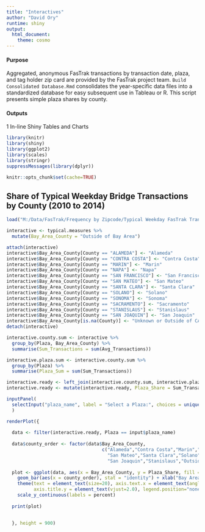 ```yaml
---
title: "Interactives"
author: "David Ory"
runtime: shiny
output:
  html_document:
    theme: cosmo
---
```



#### Purpose
Aggregated, anonymous FasTrak transactions by transaction date, plaza, and tag holder zip card are provided by the FasTrak project team.  `Build Consolidated Database.Rmd` consolidates the year-specific data files into a standardized database for easy subsequent use in Tableau or R.  This script presents simple plaza shares by county. 

#### Outputs
1 In-line Shiny Tables and Charts

```r
library(knitr)
library(shiny)
library(ggplot2)
library(scales)
library(stringr)
suppressMessages(library(dplyr))
```

```r
knitr::opts_chunk$set(cache=TRUE)
```


## Share of Typical Weekday Bridge Transactions by County (2010 to 2014)

```r
load("M:/Data/FasTrak/Frequency by Zipcode/Typical Weekday FasTrak Transactions Summary.Rdata")

interactive <- typical.measures %>%
  mutate(Bay_Area_County = "Outside of Bay Area")

attach(interactive)
interactive$Bay_Area_County[County == "ALAMEDA"] <- "Alameda"
interactive$Bay_Area_County[County == "CONTRA COSTA"] <- "Contra Costa"
interactive$Bay_Area_County[County == "MARIN"] <- "Marin"
interactive$Bay_Area_County[County == "NAPA"] <- "Napa"
interactive$Bay_Area_County[County == "SAN FRANCISCO"] <- "San Francisco"
interactive$Bay_Area_County[County == "SAN MATEO"] <- "San Mateo"
interactive$Bay_Area_County[County == "SANTA CLARA"] <- "Santa Clara"
interactive$Bay_Area_County[County == "SOLANO"] <- "Solano"
interactive$Bay_Area_County[County == "SONOMA"] <- "Sonoma"
interactive$Bay_Area_County[County == "SACRAMENTO"] <- "Sacramento"
interactive$Bay_Area_County[County == "STANISLAUS"] <- "Stanislaus"
interactive$Bay_Area_County[County == "SAN JOAQUIN"] <- "San Joaquin"
interactive$Bay_Area_County[is.na(County)] <- "Unknown or Outside of CA"
detach(interactive)

interactive.county.sum <- interactive %>% 
  group_by(Plaza, Bay_Area_County) %>% 
  summarise(Sum_Transactions = sum(Avg_Transactions))

interactive.plaza.sum <- interactive.county.sum %>%
  group_by(Plaza) %>%
  summarise(Plaza_Sum = sum(Sum_Transactions))

interactive.ready <- left_join(interactive.county.sum, interactive.plaza.sum, by = "Plaza")
interactive.ready <- mutate(interactive.ready, Plaza_Share = Sum_Transactions/Plaza_Sum)

```

```r
inputPanel(
  selectInput("plaza_name", label = "Select a Plaza:", choices = unique(interactive.ready$Plaza), selected = "Bay Bridge")
  )

renderPlot({
  
  data <- filter(interactive.ready, Plaza == input$plaza_name)
  
  data$county_order <- factor(data$Bay_Area_County, 
                                   c("Alameda","Contra Costa","Marin","Napa","San Francisco",
                                     "San Mateo","Santa Clara","Solano","Sonoma","Sacramento",
                                     "San Joaquin","Stanislaus","Outside of Bay Area","Unknown or Outside of CA"))
  
  plot <- ggplot(data, aes(x = Bay_Area_County, y = Plaza_Share, fill = Bay_Area_County)) + 
    geom_bar(aes(x = county_order), stat = "identity") + xlab("Bay Area County") + ylab("Share of Plaza Transactions") + 
    theme(text = element_text(size=20), axis.text.x = element_text(angle=90, vjust=1), 
          axis.title.y = element_text(vjust=2.0), legend.position="none") +
    scale_y_continuous(labels = percent)
  
  print(plot)
  
  
  }, height = 900)


```